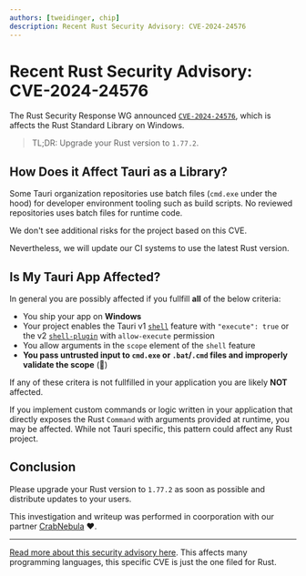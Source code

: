 ```yaml
---
authors: [tweidinger, chip]
description: Recent Rust Security Advisory: CVE-2024-24576
---
```


# Recent Rust Security Advisory: CVE-2024-24576

The Rust Security Response WG announced [`CVE-2024-24576`](https://blog.rust-lang.org/2024/04/09/cve-2024-24576.html), which is affects the Rust Standard Library on Windows.

> TL;DR: Upgrade your Rust version to `1.77.2`.

<!-- truncate -->

## How Does it Affect Tauri as a Library?

Some Tauri organization repositories use batch files (`cmd.exe` under the hood)
for developer environment tooling such as build scripts.
No reviewed repositories uses batch files for runtime code.

We don't see additional risks for the project based on this CVE.

Nevertheless, we will update our CI systems to use the latest Rust version.

## Is My Tauri App Affected?

In general you are possibly affected if you fullfill **all** of the below criteria:

- You ship your app on **Windows**
- Your project enables the Tauri v1 [`shell`](https://tauri.app/v1/api/js/shell/) feature with `"execute": true` or the v2 [`shell-plugin`](https://github.com/tauri-apps/plugins-workspace/tree/v2/plugins/shell) with `allow-execute` permission
- You allow arguments in the `scope` element of the `shell` feature
- **You pass untrusted input to `cmd.exe` or `.bat`/`.cmd` files and improperly validate the scope** (🚩)

If any of these critera is not fullfilled in your application you are likely **NOT** affected.

If you implement custom commands or logic written in your application that directly exposes
the Rust `Command` with arguments provided at runtime,
you may be affected. While not Tauri specific, this pattern could affect any Rust project.


## Conclusion

Please upgrade your Rust version to `1.77.2` as soon as possible and distribute updates to your users.

This investigation and writeup was performed in coorporation with our partner
[CrabNebula](https://crabnebula.dev/blog/CVE-2024-24576) :heart:.

---

[Read more about this security advisory here](https://flatt.tech/research/posts/batbadbut-you-cant-securely-execute-commands-on-windows/). This affects many programming languages, this specific CVE is just the one filed for Rust.